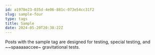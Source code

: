 ```yaml
---
id: a1978e23-035d-4e06-881c-073e54cc31f2
slug: sample-four
type: tags
title: Sample
date: 2024-05-20T20:38:22Z
---
```


Posts with the sample tag are designed for testing, special testing, and ~~spaaaaaccee~ gravitational tests.
